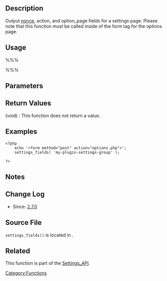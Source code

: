 {{Languages|
{{en|Function_Reference/settings_fields}}
{{ja|関数リファレンス/settings_fields}}
}}

== Description ==
Output [[wikipedia:Cryptographic_nonce|nonce]], action, and option_page fields for a settings page. Please note that this function must be called inside of the form tag for the options page.

== Usage ==
%%%<?php settings_fields( $option_group ) ?>%%%

== Parameters ==
{{Parameter|$option_group|string|A settings group name.  This should match the group name used in [[Function_Reference/register_setting|<tt>register_setting()</tt>]].}}

== Return Values ==
; (void) : This function does not return a value.

== Examples ==

<pre><?php
	echo '<form method="post" action="options.php">';
	settings_fields( 'my-plugin-settings-group' );
	
?></pre>

== Notes ==

== Change Log ==
* Since: [[Version_2.7|2.7.0]]

== Source File ==
<tt>settings_fields()</tt> is located in {{Trac|wp-admin/includes/plugin.php}}.

== Related ==

{{Setting Tags}}

This function is part of the [[Settings_API]].

<!--
    To Do:
    Need to find related functions.
    Need to create groups of functions and create templates to add them to a page quickly.
    Some functions may be related to many groups of functions.
-->

{{Tag Footer}}

[[Category:Functions]]